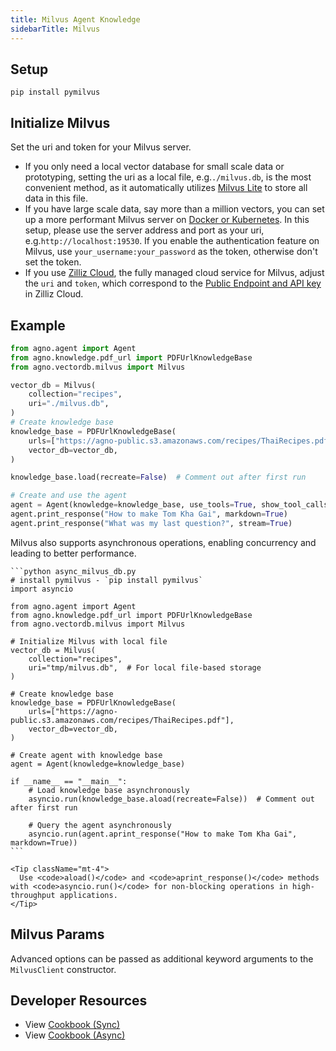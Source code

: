 ```yaml
---
title: Milvus Agent Knowledge
sidebarTitle: Milvus
---
```


## Setup

```shell
pip install pymilvus
```

## Initialize Milvus

Set the uri and token for your Milvus server.

- If you only need a local vector database for small scale data or prototyping, setting the uri as a local file, e.g.`./milvus.db`, is the most convenient method, as it automatically utilizes [Milvus Lite](https://milvus.io/docs/milvus_lite.md) to store all data in this file.
- If you have large scale data, say more than a million vectors, you can set up a more performant Milvus server on [Docker or Kubernetes](https://milvus.io/docs/quickstart.md).
  In this setup, please use the server address and port as your uri, e.g.`http://localhost:19530`. If you enable the authentication feature on Milvus, use `your_username:your_password` as the token, otherwise don't set the token.
- If you use [Zilliz Cloud](https://zilliz.com/cloud), the fully managed cloud service for Milvus, adjust the `uri` and `token`, which correspond to the [Public Endpoint and API key](https://docs.zilliz.com/docs/on-zilliz-cloud-console#cluster-details) in Zilliz Cloud.

## Example

```python agent_with_knowledge.py
from agno.agent import Agent
from agno.knowledge.pdf_url import PDFUrlKnowledgeBase
from agno.vectordb.milvus import Milvus

vector_db = Milvus(
    collection="recipes",
    uri="./milvus.db",
)
# Create knowledge base
knowledge_base = PDFUrlKnowledgeBase(
    urls=["https://agno-public.s3.amazonaws.com/recipes/ThaiRecipes.pdf"],
    vector_db=vector_db,
)

knowledge_base.load(recreate=False)  # Comment out after first run

# Create and use the agent
agent = Agent(knowledge=knowledge_base, use_tools=True, show_tool_calls=True)
agent.print_response("How to make Tom Kha Gai", markdown=True)
agent.print_response("What was my last question?", stream=True)
```

<Card title="Async Support ⚡">
  <div className="mt-2">
    <p>
      Milvus also supports asynchronous operations, enabling concurrency and leading to better performance.
    </p>
    
    ```python async_milvus_db.py
    # install pymilvus - `pip install pymilvus`
    import asyncio

    from agno.agent import Agent
    from agno.knowledge.pdf_url import PDFUrlKnowledgeBase
    from agno.vectordb.milvus import Milvus

    # Initialize Milvus with local file
    vector_db = Milvus(
        collection="recipes",
        uri="tmp/milvus.db",  # For local file-based storage
    )

    # Create knowledge base
    knowledge_base = PDFUrlKnowledgeBase(
        urls=["https://agno-public.s3.amazonaws.com/recipes/ThaiRecipes.pdf"],
        vector_db=vector_db,
    )

    # Create agent with knowledge base
    agent = Agent(knowledge=knowledge_base)

    if __name__ == "__main__":
        # Load knowledge base asynchronously
        asyncio.run(knowledge_base.aload(recreate=False))  # Comment out after first run

        # Query the agent asynchronously
        asyncio.run(agent.aprint_response("How to make Tom Kha Gai", markdown=True))
    ```
    
    <Tip className="mt-4">
      Use <code>aload()</code> and <code>aprint_response()</code> methods with <code>asyncio.run()</code> for non-blocking operations in high-throughput applications.
    </Tip>
  </div>
</Card>

## Milvus Params

<Snippet file="vectordb_milvus_params.mdx" />

Advanced options can be passed as additional keyword arguments to the `MilvusClient` constructor.

## Developer Resources

- View [Cookbook (Sync)](https://github.com/agno-agi/agno/blob/main/cookbook/agent_concepts/knowledge/vector_dbs/milvus_db/milvus_db.py)
- View [Cookbook (Async)](https://github.com/agno-agi/agno/blob/main/cookbook/agent_concepts/knowledge/vector_dbs/milvus_db/async_milvus_db.py)